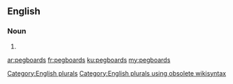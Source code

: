 ==English==

===Noun===
{{head|en}}

# {{plural of|pegboard}}

[[Category:English plurals]][[Category:English plurals using obsolete wikisyntax]]

[[ar:pegboards]]
[[fr:pegboards]]
[[ku:pegboards]]
[[my:pegboards]]